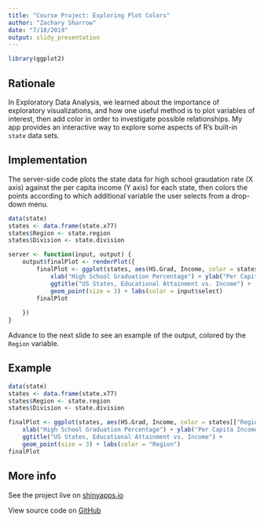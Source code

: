 ---
title: "Course Project: Exploring Plot Colors"
author: "Zachary Sharrow"
date: "7/18/2019"
output: slidy_presentation
---

```{r, include = F}
library(ggplot2)
```

## Rationale  
  
In Exploratory Data Analysis, we learned about the importance of exploratory
visualizations, and how one useful method is to plot variables of interest, then
add color in order to investigate possible relationships. My app provides an
interactive way to explore some aspects of R's built-in `state` data sets.

## Implementation  
  
The server-side code plots the state data for high school graudation rate (X axis)
against the per capita income (Y axis) for each state, then colors the points
according to which additional variable the user selects from a drop-down menu. 
  
```{r, eval = F}
data(state)
states <- data.frame(state.x77)
states$Region <- state.region
states$Division <- state.division

server <- function(input, output) {
    output$finalPlot <- renderPlot({
        finalPlot <- ggplot(states, aes(HS.Grad, Income, color = states[[input$select]])) +
            xlab("High School Graduation Percentage") + ylab("Per Capita Income") +
            ggtitle("US States, Educational Attainment vs. Income") + 
            geom_point(size = 3) + labs(color = input$select)
        finalPlot
        
    })
}
```
  
Advance to the next slide to see an example of the output, colored by the `Region` variable.  
  
## Example   
  
```{r, echo = F}
data(state)
states <- data.frame(state.x77)
states$Region <- state.region
states$Division <- state.division

finalPlot <- ggplot(states, aes(HS.Grad, Income, color = states[["Region"]])) +
    xlab("High School Graduation Percentage") + ylab("Per Capita Income") +
    ggtitle("US States, Educational Attainment vs. Income") + 
    geom_point(size = 3) + labs(color = "Region")
finalPlot
```
   
## More info  
  
See the project live on [shinyapps.io](https://shackary.shinyapps.io/ddp-week4/)  
  
View source code on [GitHub](https://github.com/shackary/ddp-project)
